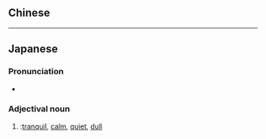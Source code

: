 {{also|沈静}}
==Chinese==
{{zh-see|沉靜}}

----

==Japanese==
{{ja-kanjitab|ちん|せい|yomi=o}}

===Pronunciation===
* {{ja-pron|ちんせい|y=o|acc=0}}

===Adjectival noun===
{{ja-adj|decl=な|ちんせい|shin=沈静}}

# {{kyujitai spelling of|沈静|lang=ja}}:[[tranquil]], [[calm]], [[quiet]], [[dull]]